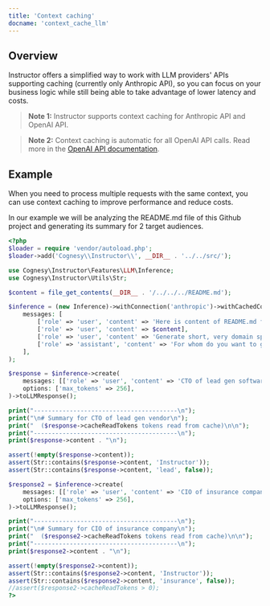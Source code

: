 ---
title: 'Context caching'
docname: 'context_cache_llm'
---

## Overview

Instructor offers a simplified way to work with LLM providers' APIs supporting caching
(currently only Anthropic API), so you can focus on your business logic while still being
able to take advantage of lower latency and costs.

> **Note 1:** Instructor supports context caching for Anthropic API and OpenAI API.

> **Note 2:** Context caching is automatic for all OpenAI API calls. Read more
> in the [OpenAI API documentation](https://platform.openai.com/docs/guides/prompt-caching).

## Example

When you need to process multiple requests with the same context, you can use context
caching to improve performance and reduce costs.

In our example we will be analyzing the README.md file of this Github project and
generating its summary for 2 target audiences.


```php
<?php
$loader = require 'vendor/autoload.php';
$loader->add('Cognesy\\Instructor\\', __DIR__ . '../../src/');

use Cognesy\Instructor\Features\LLM\Inference;
use Cognesy\Instructor\Utils\Str;

$content = file_get_contents(__DIR__ . '/../../../README.md');

$inference = (new Inference)->withConnection('anthropic')->withCachedContext(
    messages: [
        ['role' => 'user', 'content' => 'Here is content of README.md file'],
        ['role' => 'user', 'content' => $content],
        ['role' => 'user', 'content' => 'Generate short, very domain specific pitch of the project described in README.md'],
        ['role' => 'assistant', 'content' => 'For whom do you want to generate the pitch?'],
    ],
);

$response = $inference->create(
    messages: [['role' => 'user', 'content' => 'CTO of lead gen software vendor']],
    options: ['max_tokens' => 256],
)->toLLMResponse();

print("----------------------------------------\n");
print("\n# Summary for CTO of lead gen vendor\n");
print("  ($response->cacheReadTokens tokens read from cache)\n\n");
print("----------------------------------------\n");
print($response->content . "\n");

assert(!empty($response->content));
assert(Str::contains($response->content, 'Instructor'));
assert(Str::contains($response->content, 'lead', false));

$response2 = $inference->create(
    messages: [['role' => 'user', 'content' => 'CIO of insurance company']],
    options: ['max_tokens' => 256],
)->toLLMResponse();

print("----------------------------------------\n");
print("\n# Summary for CIO of insurance company\n");
print("  ($response2->cacheReadTokens tokens read from cache)\n\n");
print("----------------------------------------\n");
print($response2->content . "\n");

assert(!empty($response2->content));
assert(Str::contains($response2->content, 'Instructor'));
assert(Str::contains($response2->content, 'insurance', false));
//assert($response2->cacheReadTokens > 0);
?>
```
